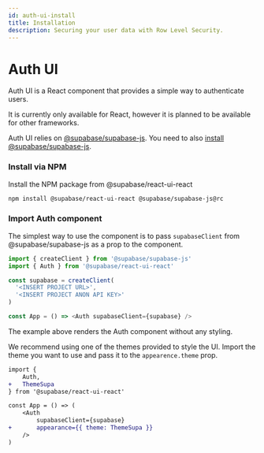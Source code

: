 ```yaml
---
id: auth-ui-install
title: Installation
description: Securing your user data with Row Level Security.
---
```


# Auth UI

Auth UI is a React component that provides a simple way to authenticate users.

It is currently only available for React, however it is planned to be available for other frameworks.

Auth UI relies on [@supabase/supabase-js](/docs/reference/javascript/next/). You need to also [install @supabase/supabase-js](/docs/reference/javascript/next/installing).

### Install via NPM

Install the NPM package from @supabase/react-ui-react

```bash
npm install @supabase/react-ui-react @supabase/supabase-js@rc
```

### Import Auth component

The simplest way to use the component is to pass `supabaseClient` from @supabase/supabase-js as a prop to the component.

```js title="/src/index.js"
import { createClient } from '@supabase/supabase-js'
import { Auth } from '@supabase/react-ui-react'

const supabase = createClient(
  '<INSERT PROJECT URL>',
  '<INSERT PROJECT ANON API KEY>'
)

const App = () => <Auth supabaseClient={supabase} />
```

The example above renders the Auth component without any styling.

We recommend using one of the themes provided to style the UI.
Import the theme you want to use and pass it to the `appearence.theme` prop.

```diff js title="/src/index.js"
import {
    Auth,
+   ThemeSupa
} from '@supabase/react-ui-react'

const App = () => (
    <Auth
        supabaseClient={supabase}
+       appearance={{ theme: ThemeSupa }}
    />
)
```
